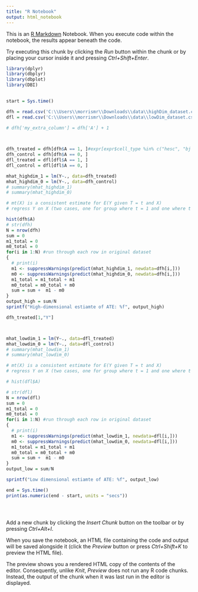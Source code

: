 ```yaml
---
title: "R Notebook"
output: html_notebook
---
```


This is an [R Markdown](http://rmarkdown.rstudio.com) Notebook. When you execute code within the notebook, the results appear beneath the code. 

Try executing this chunk by clicking the *Run* button within the chunk or by placing your cursor inside it and pressing *Ctrl+Shift+Enter*. 

```r
library(dplyr)
library(dbplyr)
library(dbplot)
library(DBI)
 

start = Sys.time()

dfh = read.csv('C:\\Users\\morrismr\\Downloads\\data\\highDim_dataset.csv')
dfl = read.csv('C:\\Users\\morrismr\\Downloads\\data\\lowDim_dataset.csv')

# dfh['my_extra_column'] = dfh['A'] + 1
  


dfh_treated = dfh[dfh$A == 1, ]#expr[expr$cell_type %in% c("hesc", "bj fibroblast"), ]
dfh_control = dfh[dfh$A == 0, ]
dfl_treated = dfl[dfl$A == 1, ]
dfl_control = dfl[dfl$A == 0, ]

mhat_highdim_1 = lm(Y~., data=dfh_treated)
mhat_highdim_0 = lm(Y~., data=dfh_control)
# summary(mhat_highdim_1)
# summary(mhat_highdim_0)

# mt(X) is a consistent estimate for E(Y given T = t and X)
# regress Y on X (two cases, one for group where t = 1 and one where t = 0)

hist(dfh$A)
# str(dfh)
N = nrow(dfh)
sum = 0
m1_total = 0
m0_total = 0
for(i in 1:N) #run through each row in original dataset
{
  # print(i)
  m1 <- suppressWarnings(predict(mhat_highdim_1, newdata=dfh[i,]))
  m0 <- suppressWarnings(predict(mhat_highdim_0, newdata=dfh[i,]))
  m1_total = m1_total + m1
  m0_total = m0_total + m0
  sum = sum +  m1 - m0
}
output_high = sum/N
sprintf("High-dimensional estiamte of ATE: %f", output_high)

dfh_treated[1,"Y"]



mhat_lowdim_1 = lm(Y~., data=dfl_treated)
mhat_lowdim_0 = lm(Y~., data=dfl_control)
# summary(mhat_lowdim_1)
# summary(mhat_lowdim_0)

# mt(X) is a consistent estimate for E(Y given T = t and X)
# regress Y on X (two cases, one for group where t = 1 and one where t = 0)

# hist(dfl$A)

# str(dfl)
N = nrow(dfl)
sum = 0
m1_total = 0
m0_total = 0
for(i in 1:N) #run through each row in original dataset
{
  # print(i)
  m1 <- suppressWarnings(predict(mhat_lowdim_1, newdata=dfl[i,]))
  m0 <- suppressWarnings(predict(mhat_lowdim_0, newdata=dfl[i,]))
  m1_total = m1_total + m1
  m0_total = m0_total + m0
  sum = sum +  m1 - m0
}
output_low = sum/N

sprintf("Low dimensional estiamte of ATE: %f", output_low)

end = Sys.time()
print(as.numeric(end - start, units = "secs"))





```

Add a new chunk by clicking the *Insert Chunk* button on the toolbar or by pressing *Ctrl+Alt+I*.

When you save the notebook, an HTML file containing the code and output will be saved alongside it (click the *Preview* button or press *Ctrl+Shift+K* to preview the HTML file).

The preview shows you a rendered HTML copy of the contents of the editor. Consequently, unlike *Knit*, *Preview* does not run any R code chunks. Instead, the output of the chunk when it was last run in the editor is displayed.
